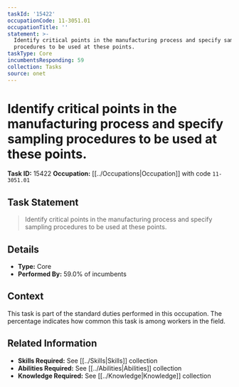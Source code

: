 ```yaml
---
taskId: '15422'
occupationCode: 11-3051.01
occupationTitle: ''
statement: >-
  Identify critical points in the manufacturing process and specify sampling
  procedures to be used at these points.
taskType: Core
incumbentsResponding: 59
collection: Tasks
source: onet
---
```

# Identify critical points in the manufacturing process and specify sampling procedures to be used at these points.

**Task ID:** 15422
**Occupation:** [[../Occupations|Occupation]] with code `11-3051.01`

## Task Statement

> Identify critical points in the manufacturing process and specify sampling procedures to be used at these points.

## Details

- **Type:** Core
- **Performed By:** 59.0% of incumbents

## Context

This task is part of the standard duties performed in this occupation. The percentage indicates how common this task is among workers in the field.

## Related Information

- **Skills Required:** See [[../Skills|Skills]] collection
- **Abilities Required:** See [[../Abilities|Abilities]] collection
- **Knowledge Required:** See [[../Knowledge|Knowledge]] collection
